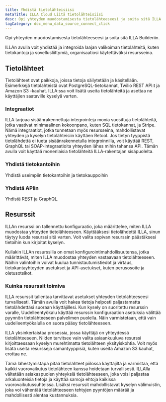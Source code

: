 ```yaml
---
title: Yhdistä tietolähteisiisi
metaTitle: ILLA Cloud Liitä tietolähteisiisi
desc: Opi yhteyden muodostamisesta tietolähteeseesi ja soita sitä ILLA Builderiin.
tagCategory: doc_menu_data_source_connect_click
---
```


Opi yhteyden muodostamisesta tietolähteeseesi ja soita sitä ILLA Builderiin.

ILLAn avulla voit yhdistää ja integroida laajan valikoiman tietolähteitä, kuten tietokantoja ja sovellusliittymiä, organisaatiosi käytettäväksi resursseina.

## Tietolähteet

Tietolähteet ovat paikkoja, joissa tietoja säilytetään ja käsitellään. Esimerkkejä tietolähteistä ovat PostgreSQL-tietokannat, Twilio REST API:t ja Amazon S3 -kauhat. ILLA:ssa voit lisätä useita tietolähteitä ja asettaa ne käyttäjien saataville kyselyä varten.

### **Integraatiot**

ILLA tarjoaa sisäänrakennettuja integrointeja monia suosittuja tietolähteitä, jotka vaativat minimaalinen kokoonpano, kuten SQL tietokannat, ja Stripe. Nämä integraatiot, jotka tunnetaan myös resursseina, mahdollistavat yhteyden ja kyselyn tietolähteisiin käyttäen Retool. Jos tietyn tyyppistä tietolähdettä ei tueta sisäänrakennetulla integroinnilla, voit käyttää REST, GraphQL tai SOAP-integraatioita yhteyden lähes mihin tahansa API. Tämän avulla voit käyttää monenlaisia tietolähteitä ILLA-rakentajan sisäpuolelta.

### Yhdistä tietokantoihin

Yhdistä useimpiin tietokantoihin ja tietokauppoihin

### Yhdistä APIin

Yhdistä REST ja GraphQL.

## Resurssit

ILLAn resurssi on tallennettu konfiguraatio, joka määrittelee, miten ILLA muodostaa yhteyden tietolähteeseen. Käyttääksesi tietolähdettä ILLA, sinun täytyy luoda resurssi sitä varten. Voit valita sopivan resurssin päästäksesi tietoihin kun kirjoitat kyselyn.

Kullakin ILLAn resurssilla on omat konfigurointimahdollisuutensa, jotka määrittävät, miten ILLA muodostaa yhteyden vastaavaan tietolähteeseen. Näihin valintoihin voivat kuulua tunnistautumistiedot ja virtaus, tietokantayhteyden asetukset ja API-asetukset, kuten perusosoite ja oletusotsikot.

### **Kuinka resurssit toimiva**

ILLA resurssit tallentaa tarvittavat asetukset yhteyden tietolähteeseesi turvallisesti. Tämän avulla voit hakea tietoja helposti paljastamatta tietolähdettäsi suoraan käyttäjillesi. Kun kysely on suoritettu resurssin varalle, Uudelleentyökalu käyttää resurssin konfiguraation asetuksia välittää pyynnön tietolähteeseen palvelimen puolella. Näin varmistetaan, että vain uudelleentyökalulla on suora pääsy tietolähteeseen.

ILLA yksinkertaistaa prosessia, jossa käyttäjä on yhteydessä tietolähteeseen. Niiden tarvitsee vain valita asiaankuuluva resurssi kirjoittaessaan kyselyn murehtimatta tietolähteen yksityiskohtia. Voit myös lisätä useita resursseja samantyyppisiä, kuten useita Amazon S3 kauhat, erottaa ne.

Tämä lähestymistapa pitää tietolähteet piilossa käyttäjiltä ja varmistaa, että kaikki vuorovaikutus tietolähteen kanssa hoidetaan turvallisesti. ILLAlla vältetään asiakaspuolen yhteyksiä tietolähteeseen, joka voisi paljastaa arkaluonteisia tietoja ja käyttää samoja ehtoja kaikissa vuorovaikutussuhteissa. Lisäksi resurssit mahdollistavat kyselyn välimuistin, joka voi vähentää tietolähteeseen tehtyjen pyyntöjen määrää ja mahdollisesti alentaa kustannuksia.
